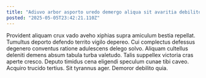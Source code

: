 ```yaml
---
title: "Adiuvo arbor asporto uredo demergo aliqua sit avaritia debilito ustilo."
posted: "2025-05-05T23:42:21.110Z"
---
```


Provident aliquam crux vado aveho xiphias supra amiculum bestia repellat. Tumultus deporto defendo territo vigilo depereo. Cui complectus defessus degenero conventus ratione adulescens delego solvo.
Aliquam cultellus deleniti demens absum tabula turba valetudo. Talis suppellex victoria cras aperte cresco. Deputo timidus cena eligendi speculum cunae tibi caveo.
Acquiro trucido tertius. Sit tyrannus ager. Demoror debilito quia.

